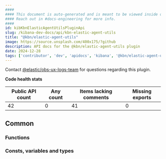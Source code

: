 ```yaml
---
####
#### This document is auto-generated and is meant to be viewed inside our experimental, new docs system.
#### Reach out in #docs-engineering for more info.
####
id: kibKbnElasticAgentUtilsPluginApi
slug: /kibana-dev-docs/api/kbn-elastic-agent-utils
title: "@kbn/elastic-agent-utils"
image: https://source.unsplash.com/400x175/?github
description: API docs for the @kbn/elastic-agent-utils plugin
date: 2024-12-28
tags: ['contributor', 'dev', 'apidocs', 'kibana', '@kbn/elastic-agent-utils']
---
```




Contact [@elastic/obs-ux-logs-team](https://github.com/orgs/elastic/teams/obs-ux-logs-team) for questions regarding this plugin.

**Code health stats**

| Public API count  | Any count | Items lacking comments | Missing exports |
|-------------------|-----------|------------------------|-----------------|
| 42 | 0 | 41 | 0 |

## Common

### Functions
<DocDefinitionList data={kbnElasticAgentUtilsObj.common.functions}/>

### Consts, variables and types
<DocDefinitionList data={kbnElasticAgentUtilsObj.common.misc}/>

